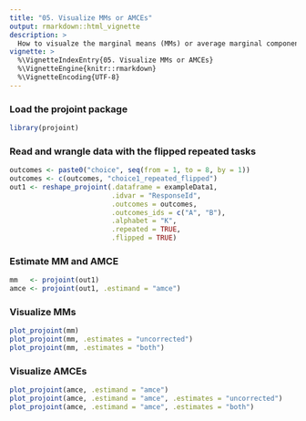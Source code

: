 ```yaml
---
title: "05. Visualize MMs or AMCEs"
output: rmarkdown::html_vignette
description: >
  How to visualze the marginal means (MMs) or average marginal component effects (AMCEs)
vignette: >
  %\VignetteIndexEntry{05. Visualize MMs or AMCEs}
  %\VignetteEngine{knitr::rmarkdown}
  %\VignetteEncoding{UTF-8}
---
```


### Load the projoint package

```r
library(projoint)
```

### Read and wrangle data with the flipped repeated tasks

```r
outcomes <- paste0("choice", seq(from = 1, to = 8, by = 1))
outcomes <- c(outcomes, "choice1_repeated_flipped")
out1 <- reshape_projoint(.dataframe = exampleData1, 
                         .idvar = "ResponseId", 
                         .outcomes = outcomes,
                         .outcomes_ids = c("A", "B"),
                         .alphabet = "K", 
                         .repeated = TRUE,
                         .flipped = TRUE)
```

### Estimate MM and AMCE
```r
mm   <- projoint(out1) 
amce <- projoint(out1, .estimand = "amce")
```


### Visualize MMs
```r
plot_projoint(mm)
plot_projoint(mm, .estimates = "uncorrected")
plot_projoint(mm, .estimates = "both")
```

### Visualize AMCEs
```r
plot_projoint(amce, .estimand = "amce")
plot_projoint(amce, .estimand = "amce", .estimates = "uncorrected")
plot_projoint(amce, .estimand = "amce", .estimates = "both")
```


